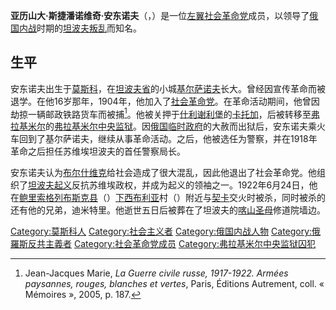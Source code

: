 {{expert|time=2017-03-01T08:29:30+00:00}}
{{unreferenced|time=2017-03-01T05:42:04+00:00}}
{{Infobox person
|name=亚历山大·安东诺夫
|image         = Антонов, Александр Степанович.jpg
|image_size    = 200px
|birth_name= 亚历山大·斯捷潘诺维奇·安东诺夫
|birth_date=1888
|birth_place=[[俄罗斯帝国|俄罗斯帝国]][[莫斯科|莫斯科]]
|death_date={{death date|1922|6|24|df=y}}
|death_place=[[俄罗斯苏维埃联邦社会主义共和国|俄罗斯苏维埃联邦社会主义共和国]][[坦波夫省|坦波夫省]][[鲍里索格列布斯克县|鲍里索格列布斯克县]]（{{lang|ru|Борисоглебский уезд}}）[[下西布利亚|下西布利亚]]村（{{lang|ru|Нижний Шибряй}}）
}}
'''亚历山大·斯捷潘诺维奇·安东诺夫'''（{{lang-ru|Алекса́ндр Степа́нович Анто́нов}}，{{bd|1888年||1922年|6月24日|catIdx=A}}）是一位[[左翼社会革命党|左翼社会革命党]]成员，以领导了[[俄国内战|俄国内战]]时期的[[坦波夫叛乱|坦波夫叛乱]]而知名。

==生平==
安东诺夫出生于[[莫斯科|莫斯科]]，在[[坦波夫省|坦波夫省]]的小城[[基尔萨诺夫|基尔萨诺夫]]长大。曾经因宣传革命而被退学。在他16岁那年，1904年，他加入了[[社会革命党|社会革命党]]。在革命活动期间，他曾因劫掠一辆邮政铁路货车而被捕<ref>Jean-Jacques Marie, ''La Guerre civile russe, 1917-1922. Armées paysannes, rouges, blanches et vertes'', Paris, Éditions Autrement, coll. « Mémoires », 2005, p. 187.</ref>。他被关押于[[什利谢利堡|什利谢利堡]]的[[卡托加|卡托加]]，后被转移至[[弗拉基米尔_(俄罗斯)|弗拉基米尔]]的[[弗拉基米尔中央监狱|弗拉基米尔中央监狱]]。因[[俄国临时政府|俄国临时政府]]的大赦而出狱后，安东诺夫乘火车回到了基尔萨诺夫，继续从事革命活动。之后，他被选任为警察，并在1918年革命之后担任苏维埃坦波夫的首任警察局长。

安东诺夫认为[[布尔什维克|布尔什维克]]给社会造成了很大混乱，因此他退出了社会革命党。他组织了[[坦波夫起义|坦波夫起义]]反抗苏维埃政权，并成为起义的领袖之一。1922年6月24日，他在[[鲍里索格列布斯克县|鲍里索格列布斯克县]]（{{lang|ru|Борисоглебский уезд}}）[[下西布利亚|下西布利亚]]村（{{lang|ru|Нижний Шибряй}}）附近与[[契卡|契卡]]交火时被杀，同时被杀的还有他的兄弟，迪米特里。他逝世五日后被葬在了坦波夫的[[喀山圣母像|喀山圣母]]修道院墙边。

{{Authority control}}
[[Category:莫斯科人|Category:莫斯科人]]
[[Category:社会主义者|Category:社会主义者]]
[[Category:俄国内战人物|Category:俄国内战人物]]
[[Category:俄羅斯反共主義者|Category:俄羅斯反共主義者]]
[[Category:社会革命党成员|Category:社会革命党成员]]
[[Category:弗拉基米尔中央监狱囚犯|Category:弗拉基米尔中央监狱囚犯]]
